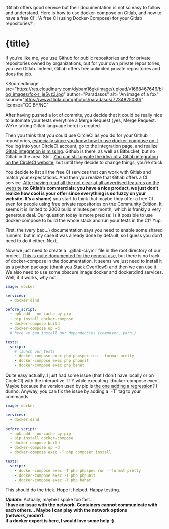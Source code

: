 
  'Gitlab offers good service but their documentation is not so easy to follow and understand. Here is how to use docker-compose on Gitlab, and how to have a free CI';
  'A free CI (using Docker-Compose) for your Gitlab repositories?';

<ArticleLayout title={title} description={description} publishedAt={publishedAt}>

# {title}

If you’re like me, you use Github for public repositories and for private repositories owned by organizations, but for your own private repositories, you use Gitlab. Indeed, Gitlab offers free unlimited private repositories and does the job.

<SourcedImage
  src="https://res.cloudinary.com/dybam16gk/image/upload/v1668467646/blog_images/fox-r_je5yz3.jpg"
  author="Paradasos"
  alt="An image of a fox"
  source="https://www.flickr.com/photos/paradasos/7234825030/"
  license="CC BY/NC"
></SourcedImage>

After having pushed a lot of commits, you decide that it could be really nice to automate your tests everytime a Merge Request (yes, Merge Request. We’re talking Gitlab language here) is created.

Then you think that you could use CircleCI as you do for your Github repositories, [especially since you know how to use docker-compose on it](https://medium.com/@einenlum/testing-your-app-with-docker-compose-on-circleci-ffd4cc8e2cfa). You log into your CircleCI account, go to the integration page, and realize [Gitlab integration is missing](https://circleci.com/integrations/). Github is there, as well as Bitbucket, but no Gitlab in the area. Shit. [You can still upvote the idea of a Gitlab integration on the CircleCI website](https://circleci.com/ideas/?idea=CCI-I-248), but until they decide to change things, you’re stuck.

You decide to list all the free CI services that can work with Gitlab and match your expectations. And then you realize that Gitlab offers a CI service. [After having read all the not clear at all advertised features on the website](https://about.gitlab.com/features/gitlab-ci-cd/) (**to Gitlab’s commercials: you have a nice product, we just don’t realize how cool is your offer since everything is so fuzzy on your website. It’s a shame**) you start to think that maybe they offer a free CI even for people using free private repositories on the Community Edition. It seems it is limited to 2000 build minutes per month, which is frankly a very generous deal. Our question today is more precise: is it possible to use docker-compose to build the whole stack and run your tests in the CI? Yup.

First, the (very bad…) documentation says you need to enable some shared runners, but in my case it was already done by default, so I guess you don’t need to do it either. Next.

Now we just need to create a \`.gitlab-ci.yml\` file in the root directory of our project. [This is quite documented for the general use](https://docs.gitlab.com/ce/ci/yaml/), but there is no track of docker-compose in the documentation. It seems we just need to install it as a python package ([thank you Stack Overflow!](https://stackoverflow.com/a/42697808/3524372)) and then we can use it. We also need to use some obscure image:docker and docker:dind services. Well, if it works, why not.

```yaml
image: docker

services:
  - docker:dind

before_script:
  - apk add --no-cache py-pip
  - pip install docker-compose
  - docker-compose build
  - docker-compose up -d
  # here we can install our dependencies (composer, yarn…)

tests:
  script:
    # launch our tests
    - docker-compose exec php phpspec run --format pretty
    - docker-compose exec php phpunit
    - docker-compose exec php behat
```

Quite easy actually. I just had some issue (that I don’t have locally or on CircleCI) with the interactive TTY while executing \`docker-compose exec\`. Maybe because the version used by pip is [the one adding a regression](https://github.com/docker/compose/issues/5696#issue-299103105)? I dunno. Anyway, you can fix the issue by adding a \`-T\` tag to your commands.

```yaml
image: docker

services:
  - docker:dind

before_script:
  - apk add --no-cache py-pip
  - pip install docker-compose
  - docker-compose build
  - docker-compose up -d
  - docker-compose exec -T php composer install

tests:
  script:
    - docker-compose exec -T php phpspec run --format pretty
    - docker-compose exec -T php phpunit
    - docker-compose exec -T php behat
```

This should do the trick. Hope it helped. Happy testing.

**_Update_**: Actually, maybe I spoke too fast…  
**I have an issue with the network. Containers cannot communicate with each others… Maybe I can play with the network options (network_mode?).  
If a docker expert is here, I would love some help :)**

</ArticleLayout>
